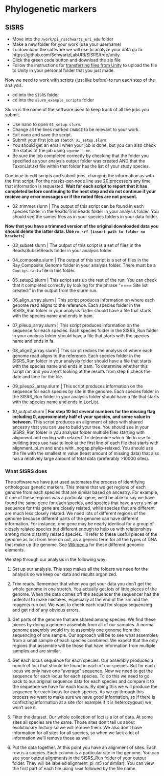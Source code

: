 # Phylogenetic markers

## SISRS

* Move into the `/work/pi_rsschwartz_uri_edu` folder
* Make a new folder for your work (use your username)
* To download the software we will use to analyze your data go to https://github.com/SchwartzLabURI/SISRS/tree/unity
* Click the green code button and download the zip file
* Follow the instructions for [transferring files from Unity](https://docs.unity.uri.edu/documentation/managing-files/ondemand/) to upload the file to Unity in your personal folder that you just made.

Now we need to work with scripts (just like before) to run each step of the analysis.

* cd into the `SISRS` folder
* cd into the `slurm_example_scripts` folder

Slurm is the name of the software used to keep track of all the jobs you submit.

* Use nano to open `01_setup.slurm`.
* Change all the lines marked `CHANGE` to be relevant to your work.
* Exit nano and save the script.
* Submit your first job as `sbatch 01_setup.slurm`.
* You should get an email when your job is done, but you can also check the status of the job using `squeue --me`.
* Be sure the job completed correctly by checking that the folder you specified as your analysis output folder was created AND that the TaxonList.txt file within that folder has the list of your study species.

Continue to edit scripts and submit jobs, changing the information as with the first script. For the ntasks-per-node line use 20 processors any time that information is requested.
**Wait for each script to report that it has completed before continuing to the next step and do not continue if your recieve any error messages or if the noted files are not present.**

* 02_trimmer.slurm
| The output of this script can be found in each species folder in the Reads/TrimReads folder in your analysis folder. You should see the sames files as in your species folders in your data folder.

**Now that you have a trimmed version of the original downloaded data you should delete the latter data. Use `rm -rf [insert path to folder no brackets]`**

* 03_subset.slurm
| The output of this script is a set of files in the Reads/SubsetReads folder in your analysis folder.

* 04_composite.slurm
| The output of this script is a set of files in the Ray_Composite_Genome folder in your analysis folder. There must be a `Contigs.fasta` file in this folder.

* 05_setup2.slurm 
| This script sets up the rest of the run. You can check that it completed correctly by looking for the phrase "==== Site list created:" in the output from the slurm run.

* 06_align_array.slurm
| This script produces information on where each genome read aligns to the reference. Each species folder in the SISRS_Run folder in your analysis folder should have a file that starts with the species name and ends in bam.

* 07_pileup_array.slurm
| This script produces information on the sequence for each species. Each species folder in the SISRS_Run folder in your analysis folder should have a file that starts with the species name and ends in fa.

* 08_align2_array.slurm
| This script redoes the analysis of where each genome read aligns to the reference. Each species folder in the SISRS_Run folder in your analysis folder should have a file that starts with the species name and ends in bam. To determine whether this script ran and you aren't looking at the results from step 6 check the date and time for the file.

* 09_pileup2_array.slurm
| This script produces information on the sequence for each species by site in the genome. Each species folder in the SISRS_Run folder in your analysis folder should have a file that starts with the species name and ends in LocList.

* 10_output.slurm
| **For step 10 list several numbers for the missing flag including 0, approximately half of your species, and some value in between.** This script produces an alignment of sites with shared ancestry that you can use to build your tree. You should see in your SISRS_Run folder in you analysis folder multiple files starting with alignment and ending with relaxed. To determine which file to use for building trees use `head` to look at the first line of each file that starts with alignment_pi_m and ends with _nogap.phylip-relaxed. You should use the file with the smallest m value (least amount of missing data) that also has a relatively large amount of total data (preferably >10000 sites).

### What SISRS does

The software we have just used automates the process of identifying orthologous genetic markers.
This means that we get regions of each genome from each species that are similar based on ancestry.
For example, if one of these regions was a particular gene, we'd be able to say we have found the same gene
for each species, and species that have a very similar sequence for this gene are closely related, while
species that are different are much less closely related.
We need lots of different regions of the genome because different parts of the genome can have different information.
For instance, one gene may be nearly identical for a group of closely related species but different enough to help
us with relationships among more distantly related species.
I'll refer to these useful pieces of the genome as loci from here on out, as a generic term for all the types of
DNA that make up the genome. 
See [Wikipedia](https://en.wikipedia.org/wiki/Genome) for these different genomic elements. 

We step through our analysis in the following way:

1. Set up our analysis. This step makes all the folders we need for the analysis so we keep our data and results organized.

2. Trim reads. Remember that when you get your data you don't get the whole genome in one stretch.
You actually get lots of little pieces of the genome.
When the data comes off the sequencer the sequencer has the potential to make mistakes,
especially at the end of the run and the reagents run out.
We want to check each read for sloppy sequencing and get rid of any obvious errors.

3. Get parts of the genome that are shared among species. 
We find these pieces by doing a genome assembly from all of our samples.
A normal genome assembly would try to assembly one genome from the sequencing of one sample.
Our approach will be to see what assembles from a small sample of each species combined.
We expect that the only regions that assemble will be those that have information from
multiple samples and are similar.

4. Get each locus sequence for each species.
Our assembly produced a bunch of loci that should be found in each of our species.
But for each locus we only have one "average" sequence.
Now we need to get the sequence for each locus for each species.
To do this we need to go back to our original sequence data for each species and compare it to the sequence we have for each locus.
By doing this we will produce the sequence for each locus for each species.
As we go through this process we want to make sure we have good information,
so if there is conflicting information at a site (for example if it is heterozygous) we won't use it.

5. Filter the dataset.
Our whole collection of loci is a lot of data.
At some sites all species are the same. Those sites don't tell us about evolutionary history so we will remove them.
We also don't have information for all sites for all species, so when we lack a lot of information we'll remove those as well.

6. Put the data together.
At this point you have an alignment of sites. Each row is a species. Each column is a particular site in the genome.
You can see your output alignments in the SISRS_Run folder of your output folder.
They will be labeled alignment_pi_m5 (or similar).
You can view the first part of each file using `head` followed by the file name.
